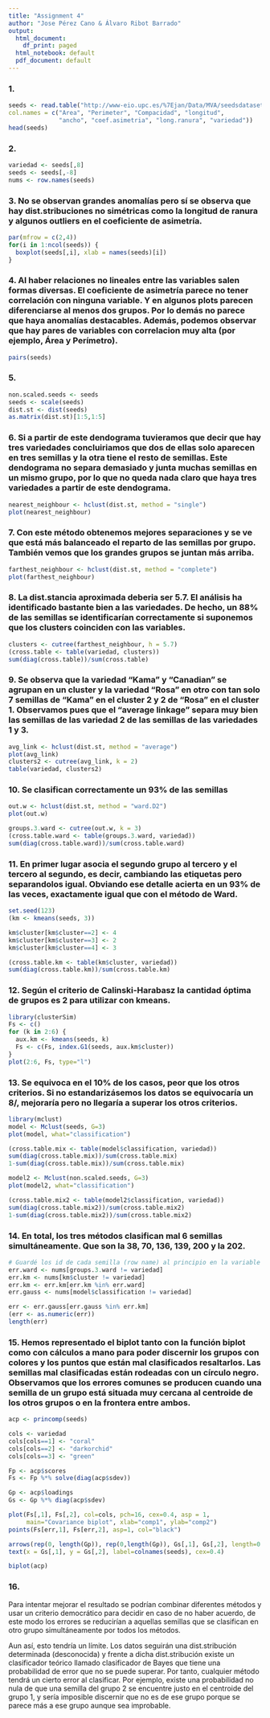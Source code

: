 ```yaml
---
title: "Assignment 4"
author: "Jose Pérez Cano & Álvaro Ribot Barrado"
output:
  html_document:
    df_print: paged
  html_notebook: default
  pdf_document: default
---
```


### 1.

```r
seeds <- read.table("http://www-eio.upc.es/%7Ejan/Data/MVA/seedsdataset.dat", 
col.names = c("Area", "Perimeter", "Compacidad", "longitud", 
              "ancho", "coef.asimetria", "long.ranura", "variedad"))
head(seeds)
```

### 2.

```r
variedad <- seeds[,8]
seeds <- seeds[,-8]
nums <- row.names(seeds)
```

### 3. No se observan grandes anomalías pero sí se observa que hay dist.stribuciones no simétricas como la longitud de ranura y algunos outliers en el coeficiente de asimetría.

```r
par(mfrow = c(2,4))
for(i in 1:ncol(seeds)) {
  boxplot(seeds[,i], xlab = names(seeds)[i])
}
```

### 4. Al haber relaciones no lineales entre las variables salen formas diversas. El coeficiente de asimetría parece no tener correlación con ninguna variable. Y en algunos plots parecen diferenciarse al menos dos grupos. Por lo demás no parece que haya anomalías destacables. Además, podemos observar que hay pares de variables con correlacion muy alta (por ejemplo, Área y Perímetro).

```r
pairs(seeds)
```

### 5.

```r
non.scaled.seeds <- seeds
seeds <- scale(seeds)
dist.st <- dist(seeds)
as.matrix(dist.st)[1:5,1:5]
```

### 6. Si a partir de este dendograma tuvieramos que decir que hay tres variedades concluiriamos que dos de ellas solo aparecen en tres semillas y la otra tiene el resto de semillas. Este dendograma no separa demasiado y junta muchas semillas en un mismo grupo, por lo que no queda nada claro que haya tres variedades a partir de este dendograma.

```r
nearest_neighbour <- hclust(dist.st, method = "single")
plot(nearest_neighbour)
```

### 7. Con este método obtenemos mejores separaciones y se ve que está más balanceado el reparto de las semillas por grupo. También vemos que los grandes grupos se juntan más arriba.

```r
farthest_neighbour <- hclust(dist.st, method = "complete")
plot(farthest_neighbour)
```

### 8. La dist.stancia aproximada deberia ser $5.7$. El análisis ha identificado bastante bien a las variedades. De hecho, un $88\%$ de las semillas se identificarían correctamente si suponemos que los clusters coinciden con las variables.

```r
clusters <- cutree(farthest_neighbour, h = 5.7)
(cross.table <- table(variedad, clusters))
sum(diag(cross.table))/sum(cross.table)
```

### 9. Se observa que la variedad "Kama" y "Canadian" se agrupan en un cluster y la variedad "Rosa" en otro con tan solo 7 semillas de "Kama" en el cluster 2 y 2 de "Rosa" en el cluster 1. Observamos pues que el "average linkage" separa muy bien las semillas de las variedad 2 de las semillas de las variedades 1 y 3.

```r
avg_link <- hclust(dist.st, method = "average")
plot(avg_link)
clusters2 <- cutree(avg_link, k = 2)
table(variedad, clusters2)
```

### 10. Se clasifican correctamente un $93\%$ de las semillas

```r
out.w <- hclust(dist.st, method = "ward.D2")
plot(out.w)

groups.3.ward <- cutree(out.w, k = 3)
(cross.table.ward <- table(groups.3.ward, variedad))
sum(diag(cross.table.ward))/sum(cross.table.ward)
```

### 11. En primer lugar asocia el segundo grupo al tercero y el tercero al segundo, es decir, cambiando las etiquetas pero separandolos igual. Obviando ese detalle acierta en un $93\%$ de las veces, exactamente igual que con el método de Ward.

```r
set.seed(123)
(km <- kmeans(seeds, 3))

km$cluster[km$cluster==2] <- 4
km$cluster[km$cluster==3] <- 2
km$cluster[km$cluster==4] <- 3

(cross.table.km <- table(km$cluster, variedad))
sum(diag(cross.table.km))/sum(cross.table.km)
```

### 12. Según el criterio de Calinski-Harabasz la cantidad óptima de grupos es 2 para utilizar con kmeans.

```r
library(clusterSim)
Fs <- c()
for (k in 2:6) {
  aux.km <- kmeans(seeds, k)
  Fs <- c(Fs, index.G1(seeds, aux.km$cluster))
}
plot(2:6, Fs, type="l")
```

### 13. Se equivoca en el 10% de los casos, peor que los otros criterios. Si no estandarizásemos los datos se equivocaría un $8/%$, mejoraría pero no llegaría a superar los otros criterios.

```r
library(mclust)
model <- Mclust(seeds, G=3)
plot(model, what="classification")

(cross.table.mix <- table(model$classification, variedad))
sum(diag(cross.table.mix))/sum(cross.table.mix)
1-sum(diag(cross.table.mix))/sum(cross.table.mix)
```

```r
model2 <- Mclust(non.scaled.seeds, G=3)
plot(model2, what="classification")

(cross.table.mix2 <- table(model2$classification, variedad))
sum(diag(cross.table.mix2))/sum(cross.table.mix2)
1-sum(diag(cross.table.mix2))/sum(cross.table.mix2)
```

### 14. En total, los tres métodos clasifican mal 6 semillas simultáneamente. Que son la 38, 70, 136, 139, 200 y la 202.

```r
# Guardé los id de cada semilla (row name) al principio en la variable nums
err.ward <- nums[groups.3.ward != variedad]
err.km <- nums[km$cluster != variedad]
err.km <- err.km[err.km %in% err.ward]
err.gauss <- nums[model$classification != variedad]

err <- err.gauss[err.gauss %in% err.km]
(err <- as.numeric(err))
length(err)
```

### 15. Hemos representado el biplot tanto con la función biplot como con cálculos a mano para poder discernir los grupos con colores y los puntos que están mal clasificados resaltarlos. Las semillas mal clasificadas están rodeadas con un círculo negro. Observamos que los errores comunes se producen cuando una semilla de un grupo está situada muy cercana al centroide de los otros grupos o en la frontera entre ambos.

```r
acp <- princomp(seeds)

cols <- variedad
cols[cols==1] <- "coral"
cols[cols==2] <- "darkorchid"
cols[cols==3] <- "green"

Fp <- acp$scores
Fs <- Fp %*% solve(diag(acp$sdev))

Gp <- acp$loadings
Gs <- Gp %*% diag(acp$sdev)

plot(Fs[,1], Fs[,2], col=cols, pch=16, cex=0.4, asp = 1, 
     main="Covariance biplot", xlab="comp1", ylab="comp2")
points(Fs[err,1], Fs[err,2], asp=1, col="black")

arrows(rep(0, length(Gp)), rep(0,length(Gp)), Gs[,1], Gs[,2], length=0.1, angle=10)
text(x = Gs[,1], y = Gs[,2], label=colnames(seeds), cex=0.4)

biplot(acp)
```

### 16. 

Para intentar mejorar el resultado se podrían combinar diferentes métodos y usar un criterio democrático para decidir en caso de no haber acuerdo, de este modo los errores se reducirían a aquellas semillas que se clasifican en otro grupo simultáneamente por todos los métodos. 

Aun así, esto tendría un límite. Los datos seguirán una dist.stribución determinada (desconocida) y frente a dicha dist.stribución existe un clasificador teórico llamado clasificador de Bayes que tiene una probabilidad de error que no se puede superar. Por tanto, cualquier método tendrá un cierto error al clasificar. Por ejemplo, existe una probabilidad no nula de que una semilla del grupo 2 se encuentre justo en el centroide del grupo 1, y sería imposible discernir que no es de ese grupo porque se parece más a ese grupo aunque sea improbable.





